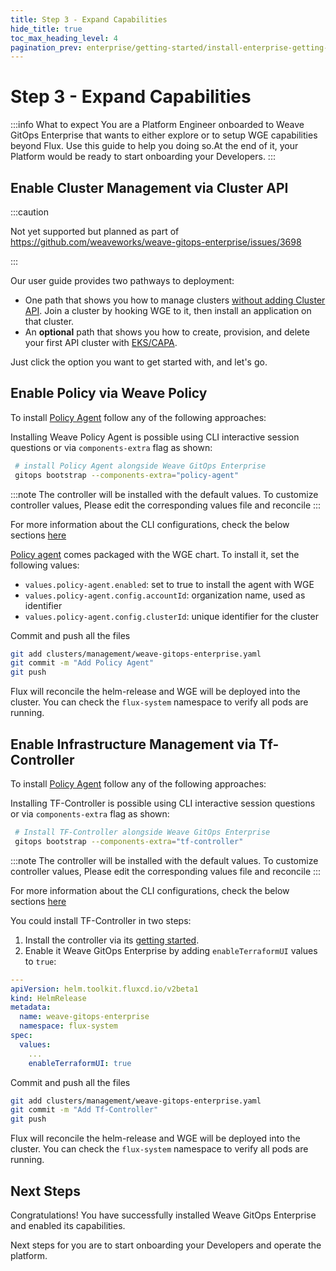 ```yaml
---
title: Step 3 - Expand Capabilities
hide_title: true
toc_max_heading_level: 4
pagination_prev: enterprise/getting-started/install-enterprise-getting-started-harden
---
```



# Step 3 - Expand Capabilities

:::info What to expect
You are a Platform Engineer onboarded to Weave GitOps Enterprise that wants to either explore or to
setup WGE capabilities beyond Flux. Use this guide to help you doing so.At the end of it, your Platform would be ready to start onboarding your Developers.
:::

## Enable Cluster Management via Cluster API

<Tabs groupId="clusterManagement" defaultValue="manual">
<TabItem value="cli" label="cli">

:::caution

Not yet supported but planned as part of https://github.com/weaveworks/weave-gitops-enterprise/issues/3698

:::

</TabItem>
<TabItem value="manual" label="manual">

Our user guide provides two pathways to deployment:

- One path that shows you how to manage clusters [without adding Cluster API](managing-clusters-without-capi.mdx). Join a cluster by hooking WGE to it, then install an application on that cluster.
- An **optional** path that shows you how to create, provision, and delete your first API cluster with [EKS/CAPA](../cluster-management/deploying-capa-eks.mdx).

Just click the option you want to get started with, and let's go.

</TabItem>
</Tabs>

## Enable Policy via Weave Policy

To install [Policy Agent](../../policy/intro.mdx) follow any of the following approaches:

<Tabs groupId="policy agent" defaultValue="cli">
<TabItem value="cli" label="cli">

Installing Weave Policy Agent is possible using CLI interactive session questions or via `components-extra` flag as shown:

```bash
 # install Policy Agent alongside Weave GitOps Enterprise
 gitops bootstrap --components-extra="policy-agent"
```

:::note
The controller will be installed with the default values. To customize controller values, Please edit the corresponding values file and reconcile
:::

For more information about the CLI configurations, check the below sections [here](#cli-configurations)

</TabItem>
<TabItem value="manual" label="manual">

[Policy agent](../../policy/intro.mdx) comes packaged with the WGE chart. To install it, set the following values:

- `values.policy-agent.enabled`: set to true to install the agent with WGE
- `values.policy-agent.config.accountId`: organization name, used as identifier
- `values.policy-agent.config.clusterId`: unique identifier for the cluster

Commit and push all the files

```bash
git add clusters/management/weave-gitops-enterprise.yaml
git commit -m "Add Policy Agent"
git push
```

Flux will reconcile the helm-release and WGE will be deployed into the cluster. You can check the `flux-system` namespace to verify all pods are running.

</TabItem>
</Tabs>

## Enable Infrastructure Management via Tf-Controller

To install [Policy Agent](../../policy/intro.mdx) follow any of the following approaches:

<Tabs groupId="tf-controller" defaultValue="cli">
<TabItem value="cli" label="cli">

Installing TF-Controller is possible using CLI interactive session questions or via `components-extra` flag as shown:

```bash
 # Install TF-Controller alongside Weave GitOps Enterprise
 gitops bootstrap --components-extra="tf-controller"
```

:::note
The controller will be installed with the default values. To customize controller values, Please edit the corresponding values file and reconcile
:::

For more information about the CLI configurations, check the below sections [here](#cli-configurations)

</TabItem>
<TabItem value="manual" label="manual">

You could install TF-Controller in two steps:
1. Install the controller via its [getting started](../../../terraform/get-started-terraform).
2. Enable it Weave GitOps Enterprise by adding `enableTerraformUI` values to `true`:

```yaml
---
apiVersion: helm.toolkit.fluxcd.io/v2beta1
kind: HelmRelease
metadata:
  name: weave-gitops-enterprise
  namespace: flux-system
spec:
  values:
    ...
    enableTerraformUI: true
```

Commit and push all the files

```bash
git add clusters/management/weave-gitops-enterprise.yaml
git commit -m "Add Tf-Controller"
git push
```

Flux will reconcile the helm-release and WGE will be deployed into the cluster. You can check the `flux-system` namespace to verify all pods are running.

</TabItem>
</Tabs>

## Next Steps

Congratulations! You have successfully installed Weave GitOps Enterprise and enabled its capabilities.

Next steps for you are to start onboarding your Developers and operate the platform.

